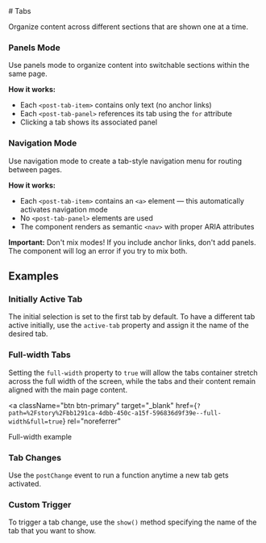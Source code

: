 
<Meta of={TabStories} />

<div className="docs-title">
  # Tabs

<link-design of={JSON.stringify(TabStories)}></link-design>

</div>

<div className="lead">Organize content across different sections that are shown one at a time.</div>

<Canvas sourceState="shown" of={TabStories.Default} />

<Controls of={TabStories.Default} />

### Panels Mode

Use panels mode to organize content into switchable sections within the same page.

<Canvas of={TabStories.PanelsMode} />

**How it works:**
- Each `<post-tab-item>` contains only text (no anchor links)
- Each `<post-tab-panel>` references its tab using the `for` attribute
- Clicking a tab shows its associated panel

### Navigation Mode

Use navigation mode to create a tab-style navigation menu for routing between pages.

<Canvas of={TabStories.NavigationMode} />

**How it works:**
- Each `<post-tab-item>` contains an `<a>` element — this automatically activates navigation mode
- No `<post-tab-panel>` elements are used
- The component renders as semantic `<nav>` with proper ARIA attributes

<div className="alert alert-warning">
  <strong>Important:</strong> Don't mix modes! If you include anchor links, don't add panels. The component will log an error if you try to mix both.
</div>

## Examples

### Initially Active Tab

The initial selection is set to the first tab by default. To have a different tab active initially, use the `active-tab` property and assign it the name of the desired tab.

<Canvas of={TabStories.ActiveTab} />

### Full-width Tabs

Setting the `full-width` property to `true` will allow the tabs container stretch across the full width of the screen, while the tabs and their content remain aligned with the main page content.

<Canvas of={TabStories.FullWidth} />

<a
  className="btn btn-primary"
  target="_blank"
  href={`?path=%2Fstory%2Fbb1291ca-4dbb-450c-a15f-596836d9f39e--full-width&full=true`}
  rel="noreferrer"
>
  Full-width example
</a>

### Tab Changes

Use the `postChange` event to run a function anytime a new tab gets activated.

<Source code={SampleTabChange} language="typescript" />

### Custom Trigger

To trigger a tab change, use the `show()` method specifying the name of the tab that you want to show.

<Source code={SampleCustomTrigger} language="typescript" />
